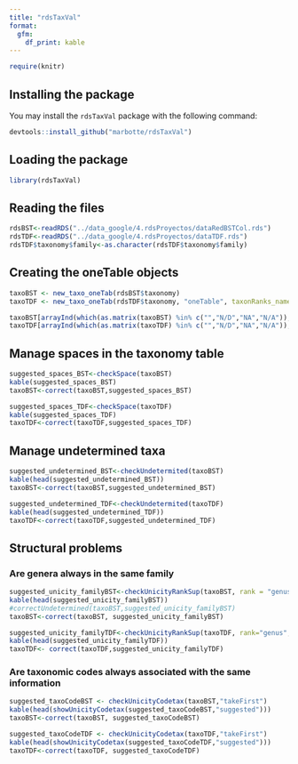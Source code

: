 ```yaml
---
title: "rdsTaxVal"
format: 
  gfm:
    df_print: kable
---
```


```r
require(knitr)
```


## Installing the package

You may install the `rdsTaxVal` package with the following command:

```r
devtools::install_github("marbotte/rdsTaxVal")
```
## Loading the package

```r
library(rdsTaxVal)
```


## Reading the files 

```r
rdsBST<-readRDS("../data_google/4.rdsProyectos/dataRedBSTCol.rds")
rdsTDF<-readRDS("../data_google/4.rdsProyectos/dataTDF.rds")
rdsTDF$taxonomy$family<-as.character(rdsTDF$taxonomy$family)
```

## Creating the oneTable objects


```r
taxoBST <- new_taxo_oneTab(rdsBST$taxonomy)
taxoTDF <- new_taxo_oneTab(rdsTDF$taxonomy, "oneTable", taxonRanks_names = c(family="family", genus="genus",species="sp_epithet"), taxonRanks_epithetized = c("sp_epithet"))

taxoBST[arrayInd(which(as.matrix(taxoBST) %in% c("","N/D","NA","N/A")), .dim=dim(taxoBST), useNames = T)] <- NA
taxoTDF[arrayInd(which(as.matrix(taxoTDF) %in% c("","N/D","NA","N/A")), .dim=dim(taxoTDF), useNames = T)] <- NA


```

## Manage spaces in the taxonomy table

```r
suggested_spaces_BST<-checkSpace(taxoBST)
kable(suggested_spaces_BST)
taxoBST<-correct(taxoBST,suggested_spaces_BST)
```


```r
suggested_spaces_TDF<-checkSpace(taxoTDF)
kable(suggested_spaces_TDF)
taxoTDF<-correct(taxoTDF,suggested_spaces_TDF)
```

## Manage undetermined taxa

```r
suggested_undetermined_BST<-checkUndetermited(taxoBST)
kable(head(suggested_undetermined_BST))
taxoBST<-correct(taxoBST,suggested_undetermined_BST)
```

```r
suggested_undetermined_TDF<-checkUndetermited(taxoTDF)
kable(head(suggested_undetermined_TDF))
taxoTDF<-correct(taxoTDF,suggested_undetermined_TDF)
```


## Structural problems
### Are genera always in the same family

```r
suggested_unicity_familyBST<-checkUnicityRankSup(taxoBST, rank = "genus", superior="family")
kable(head(suggested_unicity_familyBST))
#correctUndetermined(taxoBST,suggested_unicity_familyBST)
taxoBST<-correct(taxoBST, suggested_unicity_familyBST)
```

```r
suggested_unicity_familyTDF<-checkUnicityRankSup(taxoTDF, rank="genus",superior="family")
kable(head(suggested_unicity_familyTDF))
taxoTDF<- correct(taxoTDF,suggested_unicity_familyTDF)
```

### Are taxonomic codes always associated with the same information

```r
suggested_taxoCodeBST <- checkUnicityCodetax(taxoBST,"takeFirst")
kable(head(showUnicityCodetax(suggested_taxoCodeBST,"suggested")))
taxoBST<-correct(taxoBST, suggested_taxoCodeBST)
```

```r
suggested_taxoCodeTDF <- checkUnicityCodetax(taxoTDF,"takeFirst")
kable(head(showUnicityCodetax(suggested_taxoCodeTDF,"suggested")))
taxoTDF<-correct(taxoTDF, suggested_taxoCodeTDF)
```


